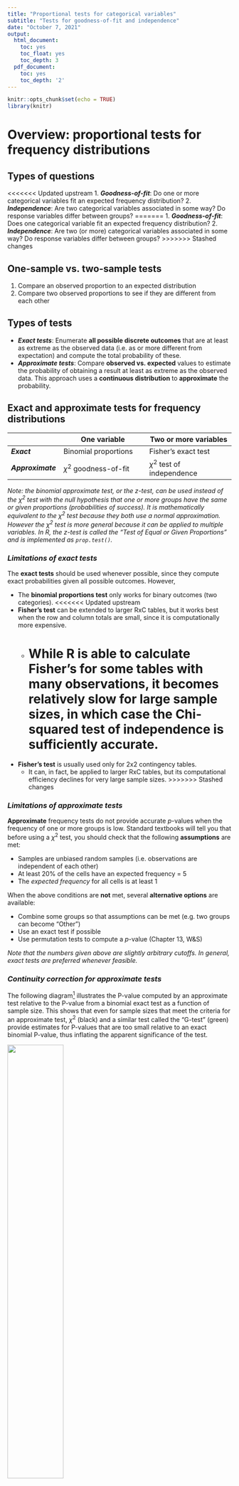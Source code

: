 ```yaml
---
title: "Proportional tests for categorical variables"
subtitle: "Tests for goodness-of-fit and independence"
date: "October 7, 2021"
output:
  html_document:
    toc: yes
    toc_float: yes
    toc_depth: 3
  pdf_document:
    toc: yes
    toc_depth: '2'
---
```


```r
knitr::opts_chunk$set(echo = TRUE)
library(knitr)
```

# Overview: proportional tests for frequency distributions

## Types of questions

<<<<<<< Updated upstream
1. ***Goodness-of-fit***: Do one or more categorical variables fit an expected frequency distribution?
2. ***Independence***: Are two categorical variables associated in some way? Do response variables differ between groups?
=======
1. ***Goodness-of-fit***: Does one categorical variable fit an expected frequency distribution?
2. ***Independence***: Are two (or more) categorical variables associated in some way? Do response variables differ between groups?
>>>>>>> Stashed changes

## One-sample vs. two-sample tests

1. Compare an observed proportion to an expected distribution
2. Compare two observed proportions to see if they are different from each other

## Types of tests

+ ***Exact tests***: Enumerate **all possible discrete outcomes** that are at least as extreme as the observed data (i.e. as or more different from expectation) and compute the total probability of these.
+ ***Approximate tests***: Compare **observed vs. expected** values to estimate the probability of obtaining a result at least as extreme as the observed data. This approach uses a **continuous distribution** to **approximate** the probability.


## Exact and approximate tests for frequency distributions

|                   | One variable                	| Two or more variables         |
|-------------------|-------------------------------|-------------------------------|
| ***Exact***	      | Binomial proportions          |	Fisher’s exact test           |
| ***Approximate***	| $\chi^2$ goodness-of-fit      |	$\chi^2$ test of independence |

*Note: the binomial approximate test, or the $z$-test, can be used instead of the $\chi^2$ test with the null hypothesis that one or more groups have the same or given proportions (probabilities of success). It is mathematically equivalent to the $\chi^2$ test because they both use a normal approximation. However the $\chi^2$ test is more general because it can be applied to multiple variables. In R, the $z$-test is called the "Test of Equal or Given Proportions" and is implemented as `prop.test()`.*

### *Limitations of exact tests*

The **exact tests** should be used whenever possible, since they compute exact probabilities given all possible outcomes. However,

+ The **binomial proportions test** only works for binary outcomes (two categories).
<<<<<<< Updated upstream
+ **Fisher's test** can be extended to larger RxC tables, but it works best when the row and column totals are small, since it is computationally more expensive.
  + While R is able to calculate Fisher's for some tables with many observations, it becomes relatively slow for large sample sizes, in which case the Chi-squared test of independence is sufficiently accurate.
=======
+ **Fisher's test** is usually used only for 2x2 contingency tables. 
  + It can, in fact, be applied to larger RxC tables, but its computational efficiency declines for very large sample sizes.
>>>>>>> Stashed changes

### *Limitations of approximate tests*

**Approximate** frequency tests do not provide accurate $p$-values when the frequency of one or more groups is low. Standard textbooks will tell you that before using a $\chi^2$ test, you should check that the following **assumptions** are met:

+ Samples are unbiased random samples (i.e. observations are independent of each other)
+ At least 20% of the cells have an expected frequency = 5
+ The *expected frequency* for all cells is at least 1

When the above conditions are **not** met, several **alternative options** are available:

+ Combine some groups so that assumptions can be met (e.g. two groups can become "Other")
+ Use an exact test if possible
+ Use permutation tests to compute a $p$-value (Chapter 13, W&S)

*Note that the numbers given above are slightly arbitrary cutoffs. In general, exact tests are preferred whenever feasible.*


### *Continuity correction for approximate tests*

The following diagram[^1] illustrates the P-value computed by an approximate test relative to the P-value from a binomial exact test as a function of sample size. This shows that even for sample sizes that meet the criteria for an approximate test, $\chi^2$ (black) and a similar test called the "G-test" (green) provide estimates for P-values that are too small relative to an exact binomial P-value, thus inflating the apparent significance of the test.

![](Images/Exact_vs_approximate_P-value.png){width=50%}

```r
# library(knitr)
# include_graphics("Images/Exact_vs_approximate_P-value.png")
```


To correct for this, the default behavior in R for $\chi^2$ tests is to perform ***Yates' continuity correction***, which modifies the $(O-E)^2$ term as $(|O-E| - 1/2)^2$ to reduce the overall magnitude of the $\chi^2$ test statistic. The term "continuity" correction is applied here because a *continuous* function (Chi-square) is being applied to approximate a *discrete* function (e.g. binomial).

There is some disagreement about when continuity correction should be applied, since in some cases it can result in overcorrection that results in a type II error (failure to correctly reject the null hypothesis). The Yates correction is strongly recommended when the expected number of observations in a cell is less than 5-10.

*For these reasons, it is preferable to use an exact test whenever possible in order to get the most accurate measure of significance.*


## Contingency tests

A common question that arises in biology is whether a response variable differs between groups. If so, we would also like to evaluate whether the probability distribution of one categorical variable is likely to be **dependent** on that of a second variable. For example:

+ *Do smokers have a higher incidence of lung cancer?*
+ *Does aspirin lower the incidence of heart attacks?*
+ *Do parasites alter the behavior of their hosts?*

In other words, are any observed differences are likely to occur by chance alone, due to variation among random samples? 

If the differences are not random, we may also like to know the strength of the association, i.e. what is the magnitude of the difference? We will address the latter question in a future class.

Two kinds of analysis can be done to address such questions:

+ Tests for **independence**: do the data show a significant difference from what would be expected if two variables were unrelated?
  + ***Exact tests***: compute an exact $p$-value based on all possible discrete outcomes
  + ***Approximate tests***: estimate $p$-values based on a continuous approximation of a discrete distribution
  
+ **Estimation**: how different is a response variable between two groups of interest?
  + ***Relative risk***: relative proportions between two groups
  + ***Odds ratio***: relative ***odds*** between two groups
  
We will discuss measures of association for categorical data in the next class, and for continuous data a little bit later.


### $\chi^2$ test for independence

The $\chi^2$ is the most common **approximate test** for independence and is widely used for contingency analysis. It can be used to test multiple categories with multiple possible outcomes and so is appropriate for a range of simple comparisons. Please refer to the lecture notes from the last class for a discussion of $\chi^2$ tests.

Other approximate tests exist for experimental designs that are **paired** or that control for **multiple measurements**. We will not cover these here, but they are mentioned at the bottom of this document.

### Fisher's Exact Test

Fisher's exact test uses the **hypergeometric** distribution (sampling without replacement from a finite population) to provide an **exact $p$-value** for contingency tables, by computing the cumulative probability of **all possible scenarios** that differ as much or more from a neutral expectation than the observed values. 

+ Where possible to use, it is preferred to the $\chi^2$ test for all 2x2 contingency tables.
  + In particular, it should be used instead of the $\chi^2$ test for independence for cases where some of the **frequencies** in the contingency table are **too low to satisfy the assumptions** of the $\chi^2$ test. 
+ Fisher's exact $p$-value can be extrapolated to larger datasets and tables with more rows and columns, but it becomes computationally impractical as the number of possibilities increases.

We will discuss Fisher's test in the next class.

---

## Other frequency tests

Other flavors of tests exist that apply to different kinds of situations where frequency data need to be analyzed. We will not cover these here, but merely mention them in case you may want to use them in the future.


### G-test for goodness-of-fit

The $G$–test of goodness-of-fit (a.k.a. likelihood ratio test, log-likelihood ratio test, or $G^2$ test) tests whether one nominal variable with two or more categories fits a theoretical expectation. Like the Chi-square test, it should be used with large sample sizes, since it will give inaccurate $P$-values for small sample sizes.


### Barnard's Exact Test for equality of proportions

It turns out that experimental study design governs whether the true distribution of the data is hypergeometric or multinomial, and therefore whether Fisher's is necessarily the right choice.

Barnard's test is a **non-parametric alternative** to Fisher's exact test. Because it is not conditioned on fixed margins (meaning it does not assume that the row and column totals are independent), Barnard's exact test is reported to have greater ***power*** than Fisher's exact test for 2x2 contingency tables. You can read about it on Wikipedia:
 [Barnard's test](https://en.wikipedia.org/wiki/Barnard%27s_test)

An implementation of Barnard's test is available in R:
[Blog on Barnard's exact test](https://www.r-statistics.com/2010/02/barnards-exact-test-a-powerful-alternative-for-fishers-exact-test-implemented-in-r/)


### McNemar and Cochran-Mantel-Haenszel

For more complicated scenarios, additional tests are available that we will not cover here. These include:

+ ***McNemar's test***
  + Used for "paired data", in which two measurements that come from the same individuals are compared. For example, a response variable can be compared between "pre-" and "post-" treatment, such as incidence of heart attacks before and after bypass surgery.
+ ***Cochran-Mantel-Haenszel test***
  + Used for testing the independence of two nominal variables with *repeated measurements*. For example[^2], to test for independence between an *Allele* and *Habitat* measured in four different *Locations*, the test could be applied to a 2x2x4 table to test for a relationship between the first two variables while controlling for the third.
  + The R implementation can also handle larger sets of categorical data.

---

## R commands for different kinds of frequency tests

To summarize, R contains commands for computing statistics for comparing categorical variables to expected discrete distributions, as well as for testing for and measuring associations between categorical variables:

+ Goodness-of-fit
  + `binom.test()`
  + `chisq.test()`

+ Independence
  + `fisher.test()`
  + `chisq.test()`

---

## Converting between lists and tables

Often our data will not be pre-formatted as a contingency table, so we will need to transform it in order to use these functions. The most common functions are `table()` and `xtable()`, which allow you to create 2x2 or larger tables. You can also cross-tabulate on one or more variables.

Some short tutorials for making tables and converting between data frames and tables are available here:

+ [R Cookbook](http://www.cookbook-r.com/Manipulating_data/Converting_between_data_frames_and_contingency_tables/)
+ [Quick R](https://www.statmethods.net/stats/frequencies.html)


---

## Additional Resources

+ **Whitlock & Schluter, Chapters 8 and 9**
+ **Whitlock & Schluter Online Tutorials**
  + [Frequency Data](https://whitlockschluter3e.zoology.ubc.ca/RLabs/R_tutorial_Frequency_data.html)
  + [Contingency Analysis](https://whitlockschluter3e.zoology.ubc.ca/RLabs/R_tutorial_Contingency_analysis.html)
+ [**Handbook of Biological Statistics**](http://www.biostathandbook.com/)
  + Goodness-of-fit tests
    + [Binomial](http://www.biostathandbook.com/exactgof.html)
    + [Chi-square](http://www.biostathandbook.com/chigof.html)
    + [G-test](http://www.biostathandbook.com/gtestgof.html)
  + Tests for independence
    + [Fisher's Exact Test](http://www.biostathandbook.com/fishers.html)
    + [Chi-square](http://www.biostathandbook.com/chiind.html)
      + [*The problem with small numbers in Chi-square test*](http://www.biostathandbook.com/small.html)
  + [Chochran-Mantel-Haenzl](http://www.biostathandbook.com/cmh.html)
+ [R Cookbook](http://www.cookbook-r.com/)
+ Aho, Chapter 11

[^1]: [Handbook of Biological Statistics](http://www.biostathandbook.com/), by John H. McDonald
[^2]: [Handbook of Biological Statistics](http://www.biostathandbook.com/), by John H. McDonald
